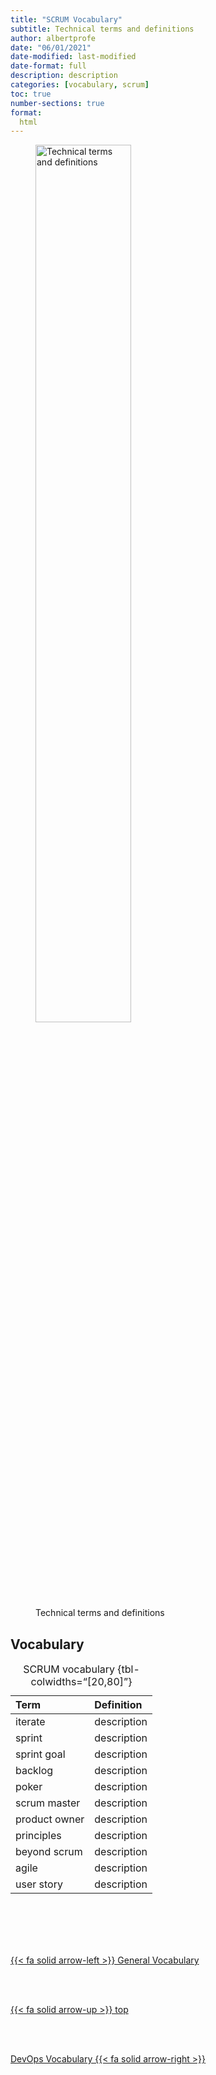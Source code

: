```yaml
---
title: "SCRUM Vocabulary"
subtitle: Technical terms and definitions
author: albertprofe
date: "06/01/2021"
date-modified: last-modified
date-format: full
description: description
categories: [vocabulary, scrum]
toc: true
number-sections: true
format:
  html
---
```


![Technical terms and definitions](/images/home/frontimagealbertprofeweb-vocabulary.png){width=60%}

## Vocabulary 

| Term | Definition |
|:---|:---|
| iterate | description |
| sprint | description |
| sprint goal | description |
| backlog | description |
| poker | description |
| scrum master | description |
| product owner | description |
| principles | description |
| beyond scrum | description |
| agile | description |
| user story | description |

: SCRUM vocabulary {tbl-colwidths="[20,80]"}

<!--- navLinks -->
<br><br>
<div class=row>
<br>
<div class='column left previous'>
<br>
[{{< fa solid arrow-left >}} General Vocabulary](/vocabulary/vocab-general.qmd)
<br>
</div>
<br>
<div class='column center'>
<br>
[{{< fa solid arrow-up >}} top](#top)
<br>
</div>
<br>
<div class='column right next'>
<br>
[DevOps Vocabulary  {{< fa solid arrow-right >}}](/vocabulary/vocab-devops.qmd)
<br>
</div>
<br>
</div>
